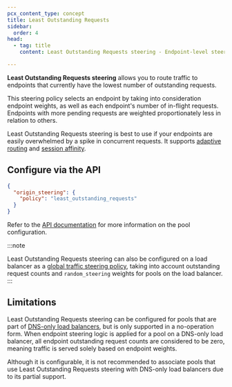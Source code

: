 ```yaml
---
pcx_content_type: concept
title: Least Outstanding Requests
sidebar:
  order: 4
head:
  - tag: title
    content: Least Outstanding Requests steering - Endpoint-level steering

---
```


**Least Outstanding Requests steering** allows you to route traffic to endpoints that currently have the lowest number of outstanding requests.

This steering policy selects an endpoint by taking into consideration endpoint weights, as well as each endpoint's number of in-flight requests. Endpoints with more pending requests are weighted proportionately less in relation to others.

Least Outstanding Requests steering is best to use if your endpoints are easily overwhelmed by a spike in concurrent requests. It supports [adaptive routing](/load-balancing/understand-basics/adaptive-routing/) and [session affinity](/load-balancing/understand-basics/session-affinity/).

## Configure via the API

```json title="Pools"
{
  "origin_steering": {
    "policy": "least_outstanding_requests"
  }
}
```

Refer to the [API documentation](/api/operations/load-balancer-pools-update-pool) for more information on the pool configuration.

:::note

Least Outstanding Requests steering can also be configured on a load balancer as a [global traffic steering policy](/load-balancing/understand-basics/traffic-steering/steering-policies/least-outstanding-requests/), taking into account outstanding request counts and `random_steering` weights for pools on the load balancer. 
:::

## Limitations

Least Outstanding Requests steering can be configured for pools that are part of [DNS-only load balancers](/load-balancing/understand-basics/proxy-modes/#dns-only-load-balancing), but is only supported in a no-operation form. When endpoint steering logic is applied for a pool on a DNS-only load balancer, all endpoint outstanding request counts are considered to be zero, meaning traffic is served solely based on endpoint weights.

Although it is configurable, it is not recommended to associate pools that use Least Outstanding Requests steering with DNS-only load balancers due to its partial support.
